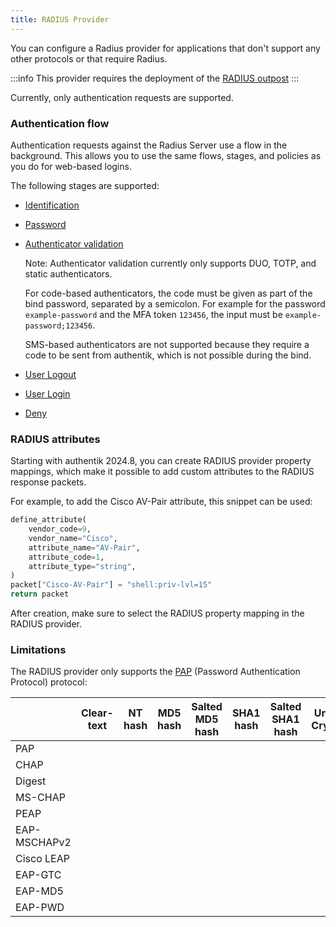 ```yaml
---
title: RADIUS Provider
---
```



You can configure a Radius provider for applications that don't support any other protocols or that require Radius.

:::info
This provider requires the deployment of the [RADIUS outpost](../../outposts/)
:::

Currently, only authentication requests are supported.

### Authentication flow

Authentication requests against the Radius Server use a flow in the background. This allows you to use the same flows, stages, and policies as you do for web-based logins.

The following stages are supported:

-   [Identification](../../flow/stages/identification/index.md)
-   [Password](../../flow/stages/password/index.md)
-   [Authenticator validation](../../flow/stages/authenticator_validate/index.md)

    Note: Authenticator validation currently only supports DUO, TOTP, and static authenticators.

    For code-based authenticators, the code must be given as part of the bind password, separated by a semicolon. For example for the password `example-password` and the MFA token `123456`, the input must be `example-password;123456`.

    SMS-based authenticators are not supported because they require a code to be sent from authentik, which is not possible during the bind.

-   [User Logout](../../add-secure-apps/flows-stages/stages/user_logout.md)
-   [User Login](../../flow/stages/user_login/index.md)
-   [Deny](../../add-secure-apps/flows-stages/stages/deny.md)

### RADIUS attributes

Starting with authentik 2024.8, you can create RADIUS provider property mappings, which make it possible to add custom attributes to the RADIUS response packets.

For example, to add the Cisco AV-Pair attribute, this snippet can be used:

```python
define_attribute(
    vendor_code=9,
    vendor_name="Cisco",
    attribute_name="AV-Pair",
    attribute_code=1,
    attribute_type="string",
)
packet["Cisco-AV-Pair"] = "shell:priv-lvl=15"
return packet
```

After creation, make sure to select the RADIUS property mapping in the RADIUS provider.

### Limitations

The RADIUS provider only supports the [PAP](https://en.wikipedia.org/wiki/Password_Authentication_Protocol) (Password Authentication Protocol) protocol:

|              | Clear-text      | NT hash         | MD5 hash        | Salted MD5 hash | SHA1 hash       | Salted SHA1 hash | Unix Crypt      |
| ------------ | --------------- | --------------- | --------------- | --------------- | --------------- | ---------------- | --------------- |
| PAP          | <Check></Check> | <Check></Check> | <Check></Check> | <Check></Check> | <Check></Check> | <Check></Check>  | <Check></Check> |
| CHAP         | <Check></Check> | <X></X>         | <X></X>         | <X></X>         | <X></X>         | <X></X>          | <X></X>         |
| Digest       | <Check></Check> | <X></X>         | <X></X>         | <X></X>         | <X></X>         | <X></X>          | <X></X>         |
| MS-CHAP      | <Check></Check> | <Check></Check> | <X></X>         | <X></X>         | <X></X>         | <X></X>          | <X></X>         |
| PEAP         | <Check></Check> | <Check></Check> | <X></X>         | <X></X>         | <X></X>         | <X></X>          | <X></X>         |
| EAP-MSCHAPv2 | <Check></Check> | <Check></Check> | <X></X>         | <X></X>         | <X></X>         | <X></X>          | <X></X>         |
| Cisco LEAP   | <Check></Check> | <Check></Check> | <X></X>         | <X></X>         | <X></X>         | <X></X>          | <X></X>         |
| EAP-GTC      | <Check></Check> | <Check></Check> | <Check></Check> | <Check></Check> | <Check></Check> | <Check></Check>  | <Check></Check> |
| EAP-MD5      | <Check></Check> | <X></X>         | <X></X>         | <X></X>         | <X></X>         | <X></X>          | <X></X>         |
| EAP-PWD      | <Check></Check> | <X></X>         | <X></X>         | <X></X>         | <X></X>         | <Check></Check>  | <Check></Check> |
